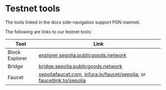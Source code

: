 # Testnet tools

The tools linked in the docs side-navigation support PGN mainnet. 

The following are links to our testnet tools:

| Tool           | Link                                                                                                                                                                                             |
| -------------- | ------------------------------------------------------------------------------------------------------------------------------------------------------------------------------------------------ |
| Block Explorer | [explorer.sepolia.publicgoods.network](https://explorer.sepolia.publicgoods.network/)                                                                                                            |
| Bridge         | [bridge.sepolia.publicgoods.network](https://bridge.sepolia.publicgoods.network/)                                                                                                                                   |
| Faucet         | [sepoliafaucet.com](https://sepoliafaucet.com), [infura.io/faucet/sepolia](https://infura.io/faucet/sepolia), or [faucetlink.to/sepolia](https://faucetlink.to/sepolia) |